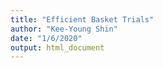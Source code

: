 ```yaml
---
title: "Efficient Basket Trials"
author: "Kee-Young Shin"
date: "1/6/2020"
output: html_document
---
```

